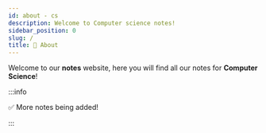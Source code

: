 ```yaml
---
id: about - cs
description: Welcome to Computer science notes!
sidebar_position: 0
slug: /
title: 👋 About
---
```



Welcome to our **notes** website, here you will find all our notes for **Computer Science**!

:::info

✅ More notes being added!

:::
